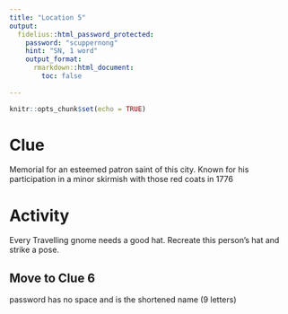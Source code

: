 ```yaml
---
title: "Location 5"
output:
  fidelius::html_password_protected:
    password: "scuppernong"
    hint: "SN, 1 word"
    output_format: 
      rmarkdown::html_document:
        toc: false
      
---
```


```r
knitr::opts_chunk$set(echo = TRUE)
```


# Clue

Memorial for an esteemed patron saint of this city. Known for his participation in a minor skirmish with those red coats in 1776


# Activity

Every Travelling gnome needs a good hat. Recreate this person's hat and strike a pose.


## Move to Clue 6
password has no space and is the shortened name (9 letters)


